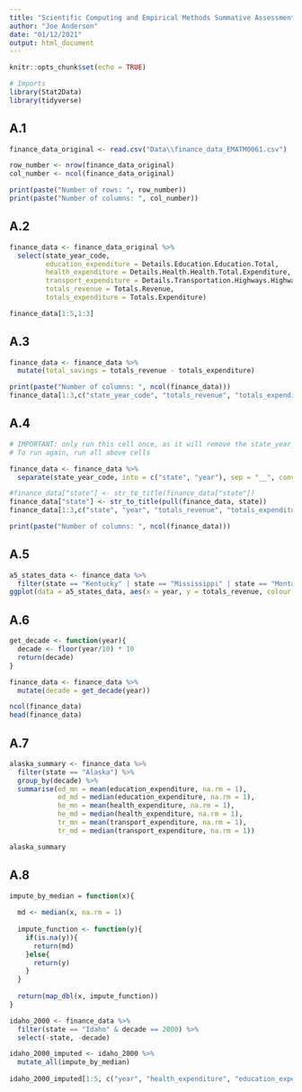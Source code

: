```yaml
---
title: "Scientific Computing and Empirical Methods Summative Assessment Section A"
author: "Joe Anderson"
date: "01/12/2021"
output: html_document
---
```


```r
knitr::opts_chunk$set(echo = TRUE)
```

```r
# Imports
library(Stat2Data)
library(tidyverse)
```

## A.1
```r
finance_data_original <- read.csv("Data\\finance_data_EMATM0061.csv")

row_number <- nrow(finance_data_original)
col_number <- ncol(finance_data_original)

print(paste("Number of rows: ", row_number))
print(paste("Number of columns: ", col_number))
```

## A.2 
```r
finance_data <- finance_data_original %>%
  select(state_year_code, 
         education_expenditure = Details.Education.Education.Total, 
         health_expenditure = Details.Health.Health.Total.Expenditure, 
         transport_expenditure = Details.Transportation.Highways.Highways.Total.Expenditure, 
         totals_revenue = Totals.Revenue, 
         totals_expenditure = Totals.Expenditure)

finance_data[1:5,1:3]
```
## A.3
```r
finance_data <- finance_data %>%
  mutate(total_savings = totals_revenue - totals_expenditure)

print(paste("Number of columns: ", ncol(finance_data)))
finance_data[1:3,c("state_year_code", "totals_revenue", "totals_expenditure", "total_savings")]
```
## A.4
```r
# IMPORTANT: only run this cell once, as it will remove the state_year_code column and cause an error
# To run again, run all above cells

finance_data <- finance_data %>%
  separate(state_year_code, into = c("state", "year"), sep = "__", convert = TRUE) 

```

```r
#finance_data["state"] <- str_to_title(finance_data["state"])
finance_data["state"] <- str_to_title(pull(finance_data, state))
finance_data[1:3,c("state", "year", "totals_revenue", "totals_expenditure", "total_savings")]

print(paste("Number of columns: ", ncol(finance_data)))
```


## A.5
```r
a5_states_data <- finance_data %>%
  filter(state == "Kentucky" | state == "Mississippi" | state == "Montana")
ggplot(data = a5_states_data, aes(x = year, y = totals_revenue, colour = state, linetype = state)) + geom_smooth() + xlab("Year") + ylab("Revenue") + theme_bw()
```

## A.6

```r
get_decade <- function(year){
  decade <- floor(year/10) * 10
  return(decade)
}

finance_data <- finance_data %>%
  mutate(decade = get_decade(year))

ncol(finance_data)
head(finance_data)
```

## A.7

```r
alaska_summary <- finance_data %>%
  filter(state == "Alaska") %>%
  group_by(decade) %>%
  summarise(ed_mn = mean(education_expenditure, na.rm = 1),
            ed_md = median(education_expenditure, na.rm = 1),
            he_mn = mean(health_expenditure, na.rm = 1),
            he_md = median(health_expenditure, na.rm = 1),
            tr_mn = mean(transport_expenditure, na.rm = 1),
            tr_md = median(transport_expenditure, na.rm = 1))

alaska_summary
```

## A.8
```r
impute_by_median = function(x){
  
  md <- median(x, na.rm = 1)
  
  impute_function <- function(y){
    if(is.na(y)){
      return(md)
    }else{
      return(y)
    }
  }
  
  return(map_dbl(x, impute_function))
}
```

```r
idaho_2000 <- finance_data %>%
  filter(state == "Idaho" & decade == 2000) %>%
  select(-state, -decade)

idaho_2000_imputed <- idaho_2000 %>% 
  mutate_all(impute_by_median)
  
idaho_2000_imputed[1:5, c("year", "health_expenditure", "education_expenditure", "total_savings")]
```

